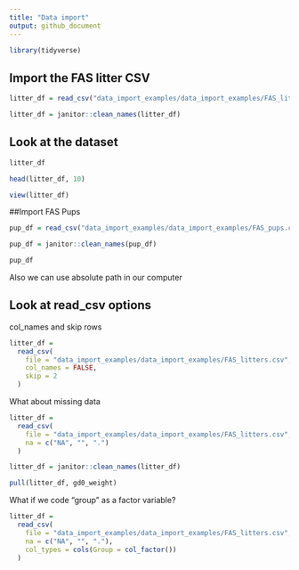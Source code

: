 ```yaml
---
title: "Data import"
output: github_document
---
```


```r
library(tidyverse)
```


## Import the FAS litter CSV

```r
litter_df = read_csv("data_import_examples/data_import_examples/FAS_litters.csv")

litter_df = janitor::clean_names(litter_df)
```
## Look at the dataset

```r
litter_df

head(litter_df, 10)
```


```r
view(litter_df)
```

##Import FAS Pups

```r
pup_df = read_csv("data_import_examples/data_import_examples/FAS_pups.csv")

pup_df = janitor::clean_names(pup_df)

pup_df
```

Also we can use absolute path in our computer


## Look at read_csv options

col_names and skip rows

```r
litter_df = 
  read_csv(
    file = "data_import_examples/data_import_examples/FAS_litters.csv",
    col_names = FALSE,
    skip = 2
  )
```

What about missing data

```r
litter_df = 
  read_csv(
    file = "data_import_examples/data_import_examples/FAS_litters.csv",
    na = c("NA", "", ".")
  )

litter_df = janitor::clean_names(litter_df)

pull(litter_df, gd0_weight)
```

What if we code "group" as a factor variable?

```r
litter_df = 
  read_csv(
    file = "data_import_examples/data_import_examples/FAS_litters.csv",
    na = c("NA", "", "."),
    col_types = cols(Group = col_factor())
  )
```

